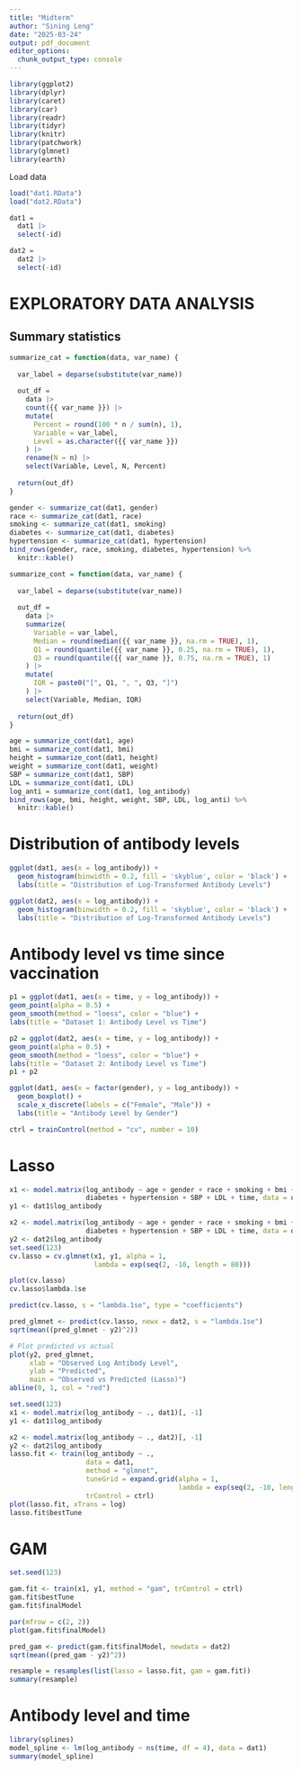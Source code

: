 ```yaml
---
title: "Midterm"
author: "Sining Leng"
date: "2025-03-24"
output: pdf_document
editor_options: 
  chunk_output_type: console
---
```


```r
library(ggplot2)
library(dplyr)
library(caret)
library(car)
library(readr)
library(tidyr)
library(knitr)
library(patchwork)
library(glmnet)
library(earth)
```

Load data
```r
load("dat1.RData")
load("dat2.RData")

dat1 =
  dat1 |>
  select(-id)

dat2 =
  dat2 |>
  select(-id)
```

# EXPLORATORY DATA ANALYSIS

## Summary statistics
```r
summarize_cat = function(data, var_name) {
  
  var_label = deparse(substitute(var_name))
  
  out_df = 
    data |> 
    count({{ var_name }}) |> 
    mutate(
      Percent = round(100 * n / sum(n), 1),
      Variable = var_label,
      Level = as.character({{ var_name }})
    ) |> 
    rename(N = n) |> 
    select(Variable, Level, N, Percent)
  
  return(out_df)
}

gender <- summarize_cat(dat1, gender)
race <- summarize_cat(dat1, race)
smoking <- summarize_cat(dat1, smoking)
diabetes <- summarize_cat(dat1, diabetes)
hypertension <- summarize_cat(dat1, hypertension)
bind_rows(gender, race, smoking, diabetes, hypertension) %>%
  knitr::kable()

summarize_cont = function(data, var_name) {
  
  var_label = deparse(substitute(var_name))
  
  out_df = 
    data |> 
    summarize(
      Variable = var_label,
      Median = round(median({{ var_name }}, na.rm = TRUE), 1),
      Q1 = round(quantile({{ var_name }}, 0.25, na.rm = TRUE), 1),
      Q3 = round(quantile({{ var_name }}, 0.75, na.rm = TRUE), 1)
    ) |> 
    mutate(
      IQR = paste0("[", Q1, ", ", Q3, "]")
    ) |> 
    select(Variable, Median, IQR)
  
  return(out_df)
}

age = summarize_cont(dat1, age)
bmi = summarize_cont(dat1, bmi)
height = summarize_cont(dat1, height)
weight = summarize_cont(dat1, weight)
SBP = summarize_cont(dat1, SBP)
LDL = summarize_cont(dat1, LDL)
log_anti = summarize_cont(dat1, log_antibody)
bind_rows(age, bmi, height, weight, SBP, LDL, log_anti) %>%
  knitr::kable()
```

# Distribution of antibody levels
```r
ggplot(dat1, aes(x = log_antibody)) +
  geom_histogram(binwidth = 0.2, fill = 'skyblue', color = 'black') +
  labs(title = "Distribution of Log-Transformed Antibody Levels")

ggplot(dat2, aes(x = log_antibody)) +
  geom_histogram(binwidth = 0.2, fill = 'skyblue', color = 'black') +
  labs(title = "Distribution of Log-Transformed Antibody Levels")
```

# Antibody level vs time since vaccination
```r
p1 = ggplot(dat1, aes(x = time, y = log_antibody)) +
geom_point(alpha = 0.5) +
geom_smooth(method = "loess", color = "blue") +
labs(title = "Dataset 1: Antibody Level vs Time")

p2 = ggplot(dat2, aes(x = time, y = log_antibody)) +
geom_point(alpha = 0.5) +
geom_smooth(method = "loess", color = "blue") +
labs(title = "Dataset 2: Antibody Level vs Time")
p1 + p2
```

```r
ggplot(dat1, aes(x = factor(gender), y = log_antibody)) +
  geom_boxplot() +
  scale_x_discrete(labels = c("Female", "Male")) +
  labs(title = "Antibody Level by Gender")
```

```r
ctrl = trainControl(method = "cv", number = 10)
```

# Lasso
```r
x1 <- model.matrix(log_antibody ~ age + gender + race + smoking + bmi +
                   diabetes + hypertension + SBP + LDL + time, data = dat1)[, -1]
y1 <- dat1$log_antibody

x2 <- model.matrix(log_antibody ~ age + gender + race + smoking + bmi +
                   diabetes + hypertension + SBP + LDL + time, data = dat2)[, -1]
y2 <- dat2$log_antibody
set.seed(123)
cv.lasso = cv.glmnet(x1, y1, alpha = 1,
                     lambda = exp(seq(2, -10, length = 80)))

plot(cv.lasso)
cv.lasso$lambda.1se

predict(cv.lasso, s = "lambda.1se", type = "coefficients")

pred_glmnet <- predict(cv.lasso, newx = dat2, s = "lambda.1se")
sqrt(mean((pred_glmnet - y2)^2))

# Plot predicted vs actual
plot(y2, pred_glmnet,
     xlab = "Observed Log Antibody Level",
     ylab = "Predicted",
     main = "Observed vs Predicted (Lasso)")
abline(0, 1, col = "red")
```

```r
set.seed(123)
x1 <- model.matrix(log_antibody ~ ., dat1)[, -1]
y1 <- dat1$log_antibody

x2 <- model.matrix(log_antibody ~ ., dat2)[, -1]
y2 <- dat2$log_antibody
lasso.fit <- train(log_antibody ~ .,
                   data = dat1,
                   method = "glmnet",
                   tuneGrid = expand.grid(alpha = 1,
                                          lambda = exp(seq(2, -10, length = 80))),
                   trControl = ctrl)
plot(lasso.fit, xTrans = log)
lasso.fit$bestTune
```

# GAM
```r
set.seed(123)

gam.fit <- train(x1, y1, method = "gam", trControl = ctrl)
gam.fit$bestTune
gam.fit$finalModel

par(mfrow = c(2, 2))
plot(gam.fit$finalModel)

pred_gam <- predict(gam.fit$finalModel, newdata = dat2)
sqrt(mean((pred_gam - y2)^2))
```

```r
resample = resamples(list(lasso = lasso.fit, gam = gam.fit))
summary(resample)
```

# Antibody level and time
```r
library(splines)
model_spline <- lm(log_antibody ~ ns(time, df = 4), data = dat1)
summary(model_spline)
```

